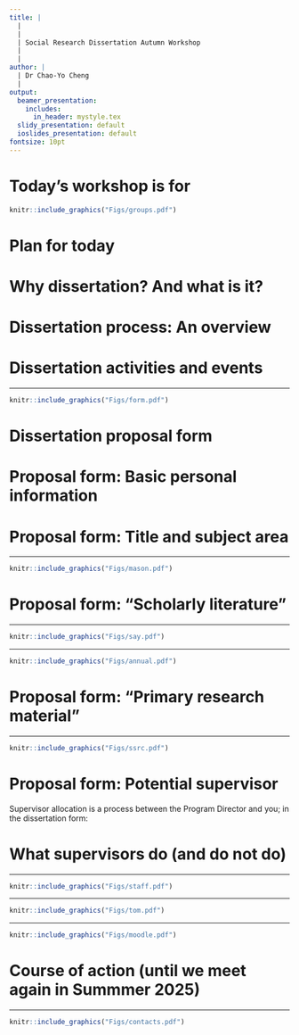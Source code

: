 ```yaml
---
title: |
  |
  |
  | Social Research Dissertation Autumn Workshop
  |
  |
author: |
  | Dr Chao-Yo Cheng
  |
output:
  beamer_presentation:
    includes:
      in_header: mystyle.tex
  slidy_presentation: default
  ioslides_presentation: default
fontsize: 10pt
---
```


# Today's workshop is for

```r
knitr::include_graphics("Figs/groups.pdf")
```

# Plan for today

\begin{itemize}
  \item Why dissertation (and what is it)?
  \vspace{0.2cm}
  \item An overview of the dissertation process
  \vspace{0.2cm}
  \item Getting started: Dissertation proposal form
  \vspace{0.2cm}
  \begin{itemize}
    \item Personal information
    \item Title and subject area
    \item "Scholarly" literature
    \item Data and methods
    \item Choosing (naming) your potential supervisor
  \end{itemize}
  \vspace{0.2cm}
  \item Concluding remarks and Q\&A
\end{itemize}

# Why dissertation? And what is it?

\begin{itemize}
  \item An \textbf{independent}, \textbf{original} research project, guided by your supervisor(s)
  \vspace{0.3cm}
  \item Resembles a \textbf{peer-reviewed journal article} (12,000-15,000 words, excluding appendix)
  \vspace{0.3cm}
  \item A \textbf{rite of passage}
  \begin{itemize}
    \item from a student to a scholar
    \item from consuming to producing knowledge
    \item from an empirical "technician" to a well-informed social "researcher"
  \end{itemize}
\end{itemize}

# Dissertation process: An overview

\begin{itemize}
  \item Term 1: Prepare your \textbf{dissertation proposal form}; talk to the program director and/or your potential supervisor (if there is one)
  \vspace{0.2cm}
  \item Terms 2 and 3
    \begin{itemize}
      \item January: Submit your proposal form by \textbf{12 January 2025}
      \item February to early March: Supervisor allocation
      \item March to June/early July: Research and supervision in progress; complete ethics and risk assessment (if necessary)
      \item July-August: Supervision ends (typically); complete your dissertation
      \item September: Submit your dissertation by \textbf{15 September 2025} (tentative)
    \end{itemize}
  \vspace{0.2cm}
  \item After September 2025: Extension and deferral (TBA)
\end{itemize}

# Dissertation activities and events

\begin{itemize}
  \item \textbf{Term 1} (Autumn) Workshop by Dr Chao-Yo Cheng
  \vspace{0.3cm}
  \item \textbf{Term 2} (Spring) Workshop by Drs Laura Richards-Gray and Barry Maydom
  \begin{itemize}
    \item Literature review
    \item Time management
    \item Ethics and risk assessment
  \end{itemize}
  \vspace{0.3cm}
  \item \textbf{Term 3} (Summer) Social Research Dissertation Fairs, as part of \textbf{Masterclass}
  \vspace{0.3cm}
  \item Additional activities: Dissertation bootcamps (check with the Study Skills Team and UoL)
\end{itemize}

---

```r
knitr::include_graphics("Figs/form.pdf")
```
\vspace{0.2cm}
\begin{center}
You can find the dissertation proposal form on Moodle.
\end{center}

# Dissertation proposal form

\pause
\begin{small}
\begin{itemize}
  \item The proposal form is \textbf{NOT marked}; no written comments will be provided (but you can/should come to my office hours to talk about it)
  \vspace{0.3cm}
  \item The proposal form \textbf{helps us find you a supervisor} that best suits your research project
  \vspace{0.3cm}
  \item The proposal form \textbf{shows your tentative ideas} for the dissertation
  \vspace{0.3cm}
  \item The proposal form should be \textbf{short, succinct} and yet \textbf{sufficiently coherent and informative} (2-2.5 pages max)
  \vspace{0.3cm}
  \item Submit your proposal form by \textbf{12 January 2025} on Moodle
\end{itemize}
\end{small}

# Proposal form: Basic personal information

\begin{itemize}
  \item Name
  \item Email address
  \item MSc/MRes programme
  \item Full-time or part-time
\end{itemize}
\pause
\vspace{1.2cm}
\begin{center}
\textbf{The information you provide needs to be consistent with what we see on MyBirkbeck}
\end{center}

# Proposal form: Title and subject area

\begin{itemize}
  \item Title of proposed dissertation: Short v long? Creative v informative?
  \vspace{0.3cm}
  \pause
  \item Description of subject area: A brief statement to introduce your research (like a paper's abstract)
  \begin{itemize}
    \item What are the \textbf{research questions}?
    \item What is the \textbf{focus of previous research literature}?
    \item What is the \textbf{context and/or background}? What is the \textbf{scope condition}?
    \item What is \textbf{distinctive about your theory position or intellectual approach}?
    \item What are \textbf{the tentative methods and data sources}? 
    \item \textbf{[Not yet]} What are your benchmark findings? What "new facts" have you found? Or what key substantive conclusions do you draw? The value-added or originality of your work within this field? 
  \end{itemize}
\end{itemize}

---

```r
knitr::include_graphics("Figs/mason.pdf")
```
\begin{center}
\begin{scriptsize}
Mason, J. 2002. \textit{Qualitative researching} (2nd). London: Sage, p.18.
\end{scriptsize}
\end{center}

# Proposal form: "Scholarly literature"

\begin{itemize}
  \item List the relevant "scholarly" literature(s); arrange the literature(s) by topic/keyword if you'd like
  \pause
  \vspace{0.2cm}
  \item Identify the gap, such as
  \begin{itemize}
    \item Theoretical/empirical tensions or contradictions
    \item Different or alternative theoretical perspectives
    \item Different methodological approach (e.g., build on more inductive work to propose some hypothesis-testing deductive approach)
    \item Extension to new context (e.g., different region, time period)
    \item Untested conventional wisdom left untested or understudied (e.g., critical element not engaged with, need to consider other conditions)
  \end{itemize}
  \vspace{0.2cm}
  \item Use literature to think through your RQs and supervisor preferences
\end{itemize}

---

```r
knitr::include_graphics("Figs/say.pdf")
```

---

```r
knitr::include_graphics("Figs/annual.pdf")
```
\vspace{0.2cm}
\begin{center}
\url{https://www.annualreviews.org/}
\end{center}

# Proposal form: "Primary research material"

\begin{itemize}
  \item A suggestive research design where you
  \begin{itemize}
    \item describe the type(s) of evidence which will be collected and analyzed
    \item show that the proposed evidence can feasibly be collected given the time constraint
    \item outline potential method(s) that will be used to analyze the evidence
  \end{itemize}
  \vspace{0.2cm}
  \item It is okay to be tentative (we know things will change), but aim to build a coherent alignment between question, theory, and empirics; you can use your observations to \textit{evaluate} or \textit{challenge} a theory
  \vspace{0.2cm}
  \item The key task is to provide original analysis, which can be based on existing data
\end{itemize}

---

```r
knitr::include_graphics("Figs/ssrc.pdf")
```
\begin{center}
\begin{small}
\url{https://www.ssrc.org/publications/the-art-of-writing-proposals/}
\end{small}
\end{center}

# Proposal form: Potential supervisor

Supervisor allocation is a \textbf{collaborative} process between the Program Director and you; in the dissertation form:
\pause
\vspace{0.3cm}
\begin{itemize}
  \item Nominate one or more (permanent) academic staff members from
  \begin{itemize}
    \item School of Social Sciences
    \item Other subject areas, such as applied linguistics, criminology, and law in other Schools
  \end{itemize}
  \vspace{0.3cm}
  \item Show some knowledge of the work by your potential supervisor and provide explanations in the proposal form
  \vspace{0.3cm}
  \item Start informal conversations with me and/or your potential supervisors
\end{itemize}

# What supervisors do (and do not do)

\begin{itemize}
    \item Min \textbf{three} meetings (each about one hour) before summer break
    \vspace{0.1cm}
    \begin{itemize}
        \item It is your responsibility to arrange meetings and keep in good contact with your supervisors
        \item \textbf{Supervisors can}: Offer guidance and support (but not necessarily direction); advise you on approach, scope, questions to be asked, and the outline structure and research design and methods
        \item \textbf{Supervisors may not}: Comment on full drafts and meet you during the summer break
    \end{itemize}
    \vspace{0.3cm}
    \pause
    \item Read through the following documents for more information
    \vspace{0.1cm}
    \begin{itemize}
        \item "Guidelines for MRes and MSc Social Research Dissertations"
        \item "Policy on Supervised Dissertations for Taught Students"
    \end{itemize}
\end{itemize}

---

```r
knitr::include_graphics("Figs/staff.pdf")
```
\begin{center}
\begin{scriptsize}
\url{https://www.bbk.ac.uk/school/social-sciences/our-staff}
\end{scriptsize}
\end{center}

---

```r
knitr::include_graphics("Figs/tom.pdf")
```

---

```r
knitr::include_graphics("Figs/moodle.pdf")
```

# Course of action (until we meet again in Summmer 2025)

\begin{itemize}
  \item Revise workshop slides and recommended readings on Moodle
  \vspace{1cm}
  \item Start thinking about your dissertation (if you haven't) and talk to me and/or potential supervisor
  \vspace{1cm}
  \item Work on the proposal form and submit it by 12 January 2025
\end{itemize}

---

```r
knitr::include_graphics("Figs/contacts.pdf")
```
